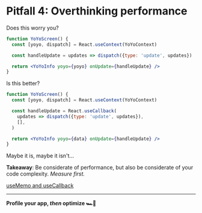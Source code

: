 # Pitfall 4: Overthinking performance

Does this worry you?

```jsx
function YoYoScreen() {
  const [yoyo, dispatch] = React.useContext(YoYoContext)

  const handleUpdate = updates => dispatch({type: 'update', updates})

  return <YoYoInfo yoyo={yoyo} onUpdate={handleUpdate} />
}
```

Is this better?

```jsx
function YoYoScreen() {
  const [yoyo, dispatch] = React.useContext(YoYoContext)

  const handleUpdate = React.useCallback(
    updates => dispatch({type: 'update', updates}),
    [],
  )

  return <YoYoInfo yoyo={data} onUpdate={handleUpdate} />
}
```

Maybe it is, maybe it isn't...

**Takeaway**: Be considerate of performance, but also be considerate of your
code complexity. _Measure first._

[useMemo and useCallback](https://kentcdodds.com/blog/usememo-and-usecallback)

---

**Profile your app, _then_ optimize 🏎💨**
